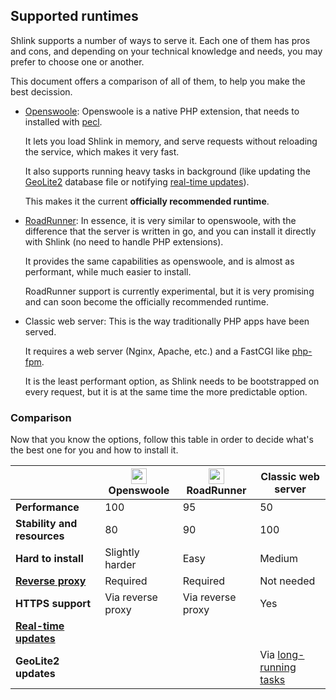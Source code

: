 
## Supported runtimes

Shlink supports a number of ways to serve it. Each one of them has pros and cons, and depending on your technical knowledge and needs, you may prefer to choose one or another.

This document offers a comparison of all of them, to help you make the best decission.

* [Openswoole](https://openswoole.com/): Openswoole is a native PHP extension, that needs to installed with [pecl](https://pecl.php.net/).

  It lets you load Shlink in memory, and serve requests without reloading the service, which makes it very fast.

  It also supports running heavy tasks in background (like updating the [GeoLite2](/documentation/geolite-license-key/) database file or notifying [real-time updates](/documentation/advanced/real-time-updates/)).

  This makes it the current **officially recommended runtime**.

* [RoadRunner](https://roadrunner.dev/): In essence, it is very similar to openswoole, with the difference that the server is written in go, and you can install it directly with Shlink (no need to handle PHP extensions).

  It provides the same capabilities as openswoole, and is almost as performant, while much easier to install.

  <Callout type="warning">
    RoadRunner support is currently experimental, but it is very promising and can soon become the officially recommended runtime.
  </Callout>

* Classic web server: This is the way traditionally PHP apps have been served.

  It requires a web server (Nginx, Apache, etc.) and a FastCGI like [php-fpm](https://www.php.net/manual/en/install.fpm.php).

  It is the least performant option, as Shlink needs to be bootstrapped on every request, but it is at the same time the more predictable option.

### Comparison

Now that you know the options, follow this table in order to decide what's the best one for you and how to install it.

|                                                                              | <img src="/images/logos/openswoole.png" width="25" className="d-inline me-1" /> Openswoole | <img src="/images/logos/roadrunner.png" width="25" className="d-inline me-1" /> RoadRunner | Classic web server                                           |
|------------------------------------------------------------------------------|--------------------------------------------------------------------------------------------|--------------------------------------------------------------------------------------------|--------------------------------------------------------------|
| **Performance**                                                              | <span className="text-success">100</span>                                                  | <span className="text-success">95</span>                                                   | <span className="text-warning">50</span>                     |
| **Stability and resources**                                                  | 80                                                                                         | 90                                                                                         | 100                                                          |
| **Hard to install**                                                          | Slightly harder                                                                            | <span className="text-success">Easy</span>                                                 | Medium                                                       |
| **[Reverse proxy](/documentation/advanced/exposing-through-reverse-proxy/)** | Required                                                                                   | Required                                                                                   | <span className="text-success">Not needed</span>             |
| **HTTPS support**                                                            | Via reverse proxy                                                                          | Via reverse proxy                                                                          | Yes                                                          |
| **[Real-time updates](/documentation/advanced/real-time-updates/)**          | <FontAwesomeIcon icon={faCheck} className="text-success" />                                | <FontAwesomeIcon icon={faCheck} className="text-success" />                                | <FontAwesomeIcon icon={faXmark} className="text-danger" />   |
| **GeoLite2 updates**                                                         | <FontAwesomeIcon icon={faCheck} className="text-success" />                                | <FontAwesomeIcon icon={faCheck} className="text-success" />                                | Via [long-running tasks](/documentation/long-running-tasks/) |
